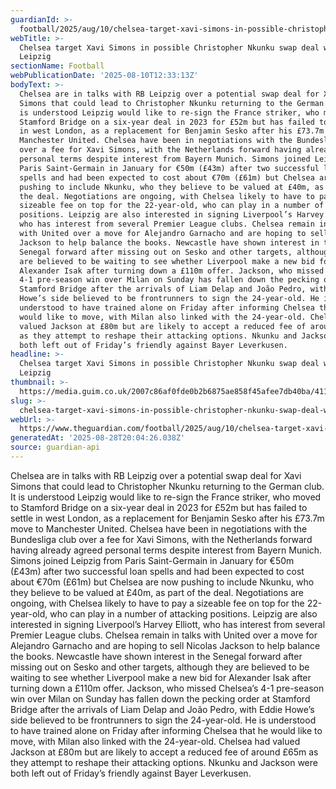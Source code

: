 ```yaml
---
guardianId: >-
  football/2025/aug/10/chelsea-target-xavi-simons-in-possible-christopher-nkunku-swap-deal-with-rb-leipzig
webTitle: >-
  Chelsea target Xavi Simons in possible Christopher Nkunku swap deal with RB
  Leipzig
sectionName: Football
webPublicationDate: '2025-08-10T12:33:13Z'
bodyText: >-
  Chelsea are in talks with RB Leipzig over a potential swap deal for Xavi
  Simons that could lead to Christopher Nkunku returning to the German club. It
  is understood Leipzig would like to re-sign the France striker, who moved to
  Stamford Bridge on a six-year deal in 2023 for £52m but has failed to settle
  in west London, as a replacement for Benjamin Sesko after his £73.7m move to
  Manchester United. Chelsea have been in negotiations with the Bundesliga club
  over a fee for Xavi Simons, with the Netherlands forward having already agreed
  personal terms despite interest from Bayern Munich. Simons joined Leipzig from
  Paris Saint-Germain in January for €50m (£43m) after two successful loan
  spells and had been expected to cost about €70m (£61m) but Chelsea are now
  pushing to include Nkunku, who they believe to be valued at £40m, as part of
  the deal. Negotiations are ongoing, with Chelsea likely to have to pay a
  sizeable fee on top for the 22-year-old, who can play in a number of attacking
  positions. Leipzig are also interested in signing Liverpool’s Harvey Elliott,
  who has interest from several Premier League clubs. Chelsea remain in talks
  with United over a move for Alejandro Garnacho and are hoping to sell Nicolas
  Jackson to help balance the books. Newcastle have shown interest in the
  Senegal forward after missing out on Sesko and other targets, although they
  are believed to be waiting to see whether Liverpool make a new bid for
  Alexander Isak after turning down a £110m offer. Jackson, who missed Chelsea’s
  4-1 pre-season win over Milan on Sunday has fallen down the pecking order at
  Stamford Bridge after the arrivals of Liam Delap and João Pedro, with Eddie
  Howe’s side believed to be frontrunners to sign the 24-year-old. He is
  understood to have trained alone on Friday after informing Chelsea that he
  would like to move, with Milan also linked with the 24-year-old. Chelsea had
  valued Jackson at £80m but are likely to accept a reduced fee of around £65m
  as they attempt to reshape their attacking options. Nkunku and Jackson were
  both left out of Friday’s friendly against Bayer Leverkusen.
headline: >-
  Chelsea target Xavi Simons in possible Christopher Nkunku swap deal with RB
  Leipzig
thumbnail: >-
  https://media.guim.co.uk/2007c86af0fde0b2b6875ae858f45afee7db40ba/411_0_5000_4000/500.jpg
slug: >-
  chelsea-target-xavi-simons-in-possible-christopher-nkunku-swap-deal-with-rb-leipzig
webUrl: >-
  https://www.theguardian.com/football/2025/aug/10/chelsea-target-xavi-simons-in-possible-christopher-nkunku-swap-deal-with-rb-leipzig
generatedAt: '2025-08-28T20:04:26.038Z'
source: guardian-api
---
```

Chelsea are in talks with RB Leipzig over a potential swap deal for Xavi Simons that could lead to Christopher Nkunku returning to the German club. It is understood Leipzig would like to re-sign the France striker, who moved to Stamford Bridge on a six-year deal in 2023 for £52m but has failed to settle in west London, as a replacement for Benjamin Sesko after his £73.7m move to Manchester United. Chelsea have been in negotiations with the Bundesliga club over a fee for Xavi Simons, with the Netherlands forward having already agreed personal terms despite interest from Bayern Munich. Simons joined Leipzig from Paris Saint-Germain in January for €50m (£43m) after two successful loan spells and had been expected to cost about €70m (£61m) but Chelsea are now pushing to include Nkunku, who they believe to be valued at £40m, as part of the deal. Negotiations are ongoing, with Chelsea likely to have to pay a sizeable fee on top for the 22-year-old, who can play in a number of attacking positions. Leipzig are also interested in signing Liverpool’s Harvey Elliott, who has interest from several Premier League clubs. Chelsea remain in talks with United over a move for Alejandro Garnacho and are hoping to sell Nicolas Jackson to help balance the books. Newcastle have shown interest in the Senegal forward after missing out on Sesko and other targets, although they are believed to be waiting to see whether Liverpool make a new bid for Alexander Isak after turning down a £110m offer. Jackson, who missed Chelsea’s 4-1 pre-season win over Milan on Sunday has fallen down the pecking order at Stamford Bridge after the arrivals of Liam Delap and João Pedro, with Eddie Howe’s side believed to be frontrunners to sign the 24-year-old. He is understood to have trained alone on Friday after informing Chelsea that he would like to move, with Milan also linked with the 24-year-old. Chelsea had valued Jackson at £80m but are likely to accept a reduced fee of around £65m as they attempt to reshape their attacking options. Nkunku and Jackson were both left out of Friday’s friendly against Bayer Leverkusen.
